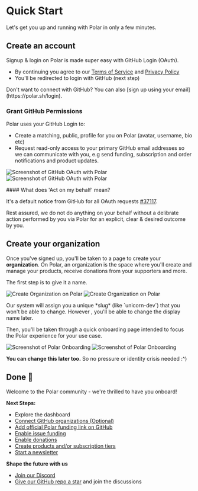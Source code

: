 
# Quick Start

Let's get you up and running with Polar in only a few minutes.

## Create an account

Signup & login on Polar is made super easy with GitHub Login (OAuth).

<div className="not-prose">
  <GithubLoginButton
    className="mb-8 text-white"
    size="small"
    text="Continue with GitHub"
    userSignupType={UserSignupType.MAINTAINER}
    returnTo="/maintainer"
  />
</div>

- By continuing you agree to our [Terms of Service](/legal/terms) and [Privacy Policy](/legal/privacy)
- You'll be redirected to login with GitHub (next step)

<BrowserCallout type="NOTE">
  Don't want to connect with GitHub? You can also [sign up using your
  email](https://polar.sh/login).
</BrowserCallout>

### Grant GitHub Permissions

Polar uses your GitHub Login to:

- Create a matching, public, profile for you on Polar (avatar, username, bio etc)
- Request read-only access to your primary GitHub email addresses so we can communicate with you, e.g send funding, subscription and order notifications and product updates.

![Screenshot of GitHub OAuth with Polar](./gh-auth.light.jpg)
![Screenshot of GitHub OAuth with Polar](./gh-auth.dark.jpg)

<BrowserCallout type="IMPORTANT">
#### What does 'Act on my behalf' mean?

It's a default notice from GitHub for all OAuth requests [#37117](https://github.com/orgs/community/discussions/37117).

Rest assured, we do not do anything on your behalf without a delibrate action
performed by you via Polar for an explicit, clear & desired outcome by you.

</BrowserCallout>

## Create your organization

Once you've signed up, you'll be taken to a page to create your **organization**. On Polar, an organization is the space where you'll create and manage your products, receive donations from your supporters and more.

The first step is to give it a name.

![Create Organization on Polar](./create-organization.light.png)
![Create Organization on Polar](./create-organization.dark.png)

<BrowserCallout type="NOTE">
  Our system will assign you a unique *slug* (like `unicorn-dev`) that you won't
  be able to change. However , you'll be able to change the display name later.
</BrowserCallout>

Then, you'll be taken through a quick onboarding page intended to focus the Polar experience for your use case.

![Screenshot of Polar Onboarding](./onboarding.light.jpg)
![Screenshot of Polar Onboarding](./onboarding.dark.jpg)

**You can change this later too.** So no pressure or identity crisis needed :^)

## Done 🎉

Welcome to the Polar community - we're thrilled to have you onboard!

**Next Steps:**

- Explore the dashboard
- [Connect GitHub organizations (Optional)](/docs/github/install)
- [Add official Polar funding link on GitHub](/docs/github/funding-yaml)
- [Enable issue funding](/docs/issue-funding)
- [Enable donations](/docs/donations)
- [Create products and/or subscription tiers](/docs/products)
- [Start a newsletter](/docs/newsletters)

**Shape the future with us**

- [Join our Discord](https://discord.gg/BZw96tszTX)
- [Give our GitHub repo a star](https://github.com/polarsource/polar) and join the discussions
